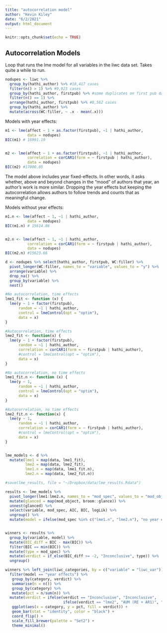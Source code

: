 ```yaml
---
title: "autocorrelation model"
author: "Kevin Kiley"
date: "6/2/2021"
output: html_document
---
```


```r
knitr::opts_chunk$set(echo = TRUE)
```

## Autocorrelation Models

Loop that runs the lme model for all variables in the liwc data set. Takes quite a while to run. 

```r
nodupes <- liwc %>%
  group_by(hathi_author) %>% #10,417 cases
  filter(n() > 1) %>% #9,923 cases
  group_by(hathi_author, firstpub) %>% #some duplicates on first pub date
  filter(n() == 1) %>%
  arrange(hathi_author, firstpub) %>% #8,562 cases 
  group_by(hathi_author) %>%
  mutate(across(WC:filler, ~ .x - mean(.x)))
```

Models with year effects:

```r
m1 <- lme(affect ~ 1 + as.factor(firstpub), ~1 | hathi_author,
          data = nodupes)
BIC(m1) # 16991.19


m2 <- lme(affect ~ 1 + as.factor(firstpub), ~1 | hathi_author,
          correlation = corCAR1(form = ~ firstpub | hathi_author),
          data = nodupes)
BIC(m2) #17000.05

```

The model above includes year fixed-effects. In other words, it asks whether, above and beyond changes in the "mood" of authors that year, an author's work is more similar. Dropping the year effects but keeping the autocorrelation allows authors to follow trends and counts that as meaningful change. 

Models without year effects:

```r
m1.n <- lme(affect ~ 1, ~1 | hathi_author,
          data = nodupes)
BIC(m1.n) # 15614.86


m2.n <- lme(affect ~ 1, ~1 | hathi_author,
          correlation = corCAR1(form = ~ firstpub | hathi_author),
          data = nodupes)
BIC(m2.n) #15623.66

```


```r
d <- nodupes %>% select(hathi_author, firstpub, WC:filler) %>%
  pivot_longer(WC:filler, names_to = "variable", values_to = "y") %>% 
  arrange(variable) %>%
  drop_na() %>% 
  group_by(variable) %>% 
  nest()

```

```r
#No autocorrelation, time effects
lme1_fit <- function (x) {
  lme(y ~ 1 + factor(firstpub), 
      random = ~1 | hathi_author,
      control = lmeControl(opt = "optim"),
      data = x)
}

#Autocorrelation, time effects
lme2_fit <- function(x) {
  lme(y ~ 1 + factor(firstpub), 
      random = ~1 | hathi_author,
      correlation = corCAR1(form = ~ firstpub | hathi_author),
      #control = lmeControl(opt = "optim"),
      data = x)
}

#No autocorrelation, no time effects
lme1_fit.n <- function (x) {
  lme(y ~ 1, 
      random = ~1 | hathi_author,
      control = lmeControl(opt = "optim"),
      data = x)
}

#Autocorrelation, no time effects
lme2_fit.n <- function(x) {
  lme(y ~ 1, 
      random = ~1 | hathi_author,
      correlation = corCAR1(form = ~ firstpub | hathi_author),
      #control = lmeControl(opt = "optim"),
      data = x)
}


lme_models <- d %>%
  mutate(lme1 = map(data, lme1_fit),
         lme2 = map(data, lme2_fit),
         lme1.n = map(data, lme1_fit.n),
         lme2.n = map(data, lme2_fit.n))

#save(lme_results, file = "~/Dropbox/data/lme_results.Rdata")

```



```r
results <- lme_models %>%
  pivot_longer(lme1:lme2.n, names_to = "mod_spec", values_to = "mod_object") %>% 
  mutate(glanced = map(mod_object, broom::glance)) %>% 
  unnest(glanced) %>% 
  select(variable, mod_spec, AIC, BIC, logLik) %>% 
  ungroup() %>%
  mutate(model = ifelse(mod_spec %in% c("lme1.n", "lme2.n"), "no year effect", "year effects"))


winners <- results %>%
  group_by(variable, model) %>% 
  mutate(BIC_diff = BIC - max(BIC)) %>% 
  filter(BIC == min(BIC)) %>% 
  mutate(type = mod_spec) %>%
  mutate(verdict = if_else(BIC_diff >= -2, "Inconclusive", type)) %>% 
  ungroup()

winners %>% left_join(liwc_categories, by = c("variable" = "liwc_var")) %>%
  filter(model == "year effects") %>%
   group_by(category, verdict) %>%
   summarise(n = n()) %>%
   group_by(category) %>%
   mutate(pct = n/sum(n)) %>%
  mutate(verdict = ifelse(verdict == "Inconclusive", "Inconclusive",
                          ifelse(verdict == "lme2", "AUM (RE + AR1)", "SDM (RE)"))) %>%
   ggplot(aes(x = category, y = pct, fill = verdict)) + 
   geom_bar(stat = "identity", color = "black") + 
   coord_flip() + 
   scale_fill_brewer(palette = "Set2") + 
   theme_minimal()


```


